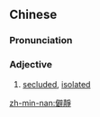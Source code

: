 {{also|僻静}}
==Chinese==
{{zh-forms|s=僻静}}

===Pronunciation===
{{zh-pron
|m=pìjìng
|c=pik1 zing6
|mn=qz:phiah-chěng/tw,xm,zz:phiah-chēng/twv:phek-chēng
|cat=a
}}

===Adjective===
{{zh-adj}}

# [[secluded]], [[isolated]]

[[zh-min-nan:僻靜]]